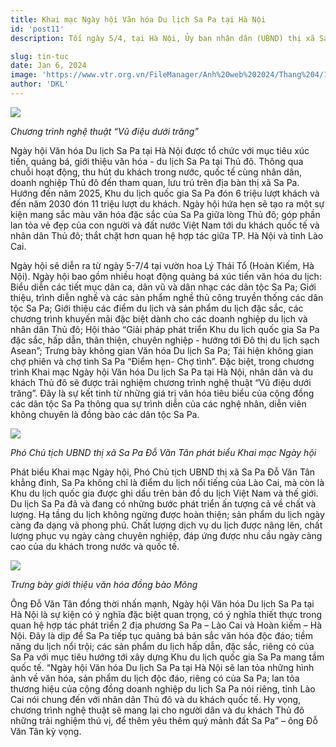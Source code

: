 ---
title: Khai mạc Ngày hội Văn hóa Du lịch Sa Pa tại Hà Nội
id: 'post11'
description: Tối ngày 5/4, tại Hà Nội, Ủy ban nhân dân (UBND) thị xã Sa Pa đã Khai mạc Ngày hội Văn hóa Du lịch Sa Pa tại Hà Nội. Sự kiện có sự tham dự của Phó cục trưởng Cục Du lịch quốc gia Hà Văn Siêu.

slug: tin-tuc
date: Jan 6, 2024
image: 'https://www.vtr.org.vn/FileManager/Anh%20web%202024/Thang%204/1120/lehoidulichhanoi2024thanglonghanoithudoquyenru%20(3).jpg'
author: 'DKL'
---

![](<https://www.vtr.org.vn/FileManager/Anh%20web%202024/Thang%204/0110/khaimacngayhoivanhoadulichsapataihanoi%20(2)_watermark.JPG>)

_Chương trình nghệ thuật “Vũ điệu dưới trăng”_

Ngày hội Văn hóa Du lịch Sa Pa tại Hà Nội được tổ chức với mục tiêu xúc tiến, quảng bá, giới thiệu văn hóa - du lịch Sa Pa tại Thủ đô. Thông qua chuỗi hoạt động, thu hút du khách trong nước, quốc tế cùng nhân dân, doanh nghiệp Thủ đô đến tham quan, lưu trú trên địa bàn thị xã Sa Pa. Hướng đến năm 2025, Khu du lịch quốc gia Sa Pa đón 6 triệu lượt khách và đến năm 2030 đón 11 triệu lượt du khách. Ngày hội hứa hẹn sẽ tạo ra một sự kiện mang sắc màu văn hóa đặc sắc của Sa Pa giữa lòng Thủ đô; góp phần lan tỏa vẻ đẹp của con người và đất nước Việt Nam tới du khách quốc tế và nhân dân Thủ đô; thắt chặt hơn quan hệ hợp tác giữa TP. Hà Nội và tỉnh Lào Cai.

Ngày hội sẽ diễn ra từ ngày 5-7/4 tại vườn hoa Lý Thái Tổ (Hoàn Kiếm, Hà Nội). Ngày hội bao gồm nhiều hoạt động quảng bá xúc tiến văn hóa du lịch: Biểu diễn các tiết mục dân ca, dân vũ và dân nhạc các dân tộc Sa Pa; Giới thiệu, trình diễn nghề và các sản phẩm nghề thủ công truyền thống các dân tộc Sa Pa; Giới thiệu các điểm du lịch và sản phẩm du lịch đặc sắc, các chương trình khuyến mãi đặc biệt dành cho các doanh nghiệp du lịch và nhân dân Thủ đô; Hội thảo “Giải pháp phát triển Khu du lịch quốc gia Sa Pa đặc sắc, hấp dẫn, thân thiện, chuyên nghiệp - hướng tới Đô thị du lịch sạch Asean”; Trưng bày không gian Văn hóa Du lịch Sa Pa; Tái hiện không gian chợ phiên và chợ tình Sa Pa “Điểm hẹn- Chợ tình”. Đặc biệt, trong chương trình Khai mạc Ngày hội Văn hóa Du lịch Sa Pa tại Hà Nội, nhân dân và du khách Thủ đô sẽ được trải nghiệm chương trình nghệ thuật “Vũ điệu dưới trăng”. Đây là sự kết tinh từ những giá trị văn hóa tiêu biểu của cộng đồng các dân tộc Sa Pa thông qua sự trình diễn của các nghệ nhân, diễn viên không chuyên là đồng bào các dân tộc Sa Pa.

![](<https://www.vtr.org.vn/FileManager/Anh%20web%202024/Thang%204/0110/khaimacngayhoivanhoadulichsapataihanoi%20(1)_watermark.JPG>)

_Phó Chủ tịch UBND thị xã Sa Pa Đỗ Văn Tân phát biểu Khai mạc Ngày hội_

Phát biểu Khai mạc Ngày hội, Phó Chủ tịch UBND thị xã Sa Pa Đỗ Văn Tân khẳng đinh, Sa Pa không chỉ là điểm du lịch nổi tiếng của Lào Cai, mà còn là Khu du lịch quốc gia được ghi dấu trên bản đồ du lịch Việt Nam và thế giới. Du lịch Sa Pa đã và đang có những bước phát triển ấn tượng cả về chất và lượng. Hạ tầng du lịch không ngừng được hoàn thiện; sản phẩm du lịch ngày càng đa dạng và phong phú. Chất lượng dịch vụ du lịch được nâng lên, chất lượng phục vụ ngày càng chuyên nghiệp, đáp ứng được nhu cầu ngày càng cao của du khách trong nước và quốc tế.

![](<https://www.vtr.org.vn/FileManager/Anh%20web%202024/Thang%204/0110/khaimacngayhoivanhoadulichsapataihanoi%20(3)_watermark.jpg>)

_Trưng bày giới thiệu văn hóa đồng bào Mông_

Ông Đỗ Văn Tân đồng thời nhấn mạnh, Ngày hội Văn hóa Du lịch Sa Pa tại Hà Nội là sự kiện có ý nghĩa đặc biệt quan trọng, có ý nghĩa thiết thực trong quan hệ hợp tác phát triển 2 địa phương Sa Pa – Lào Cai và Hoàn kiếm – Hà Nội. Đây là dịp để Sa Pa tiếp tục quảng bá bản sắc văn hóa độc đáo; tiềm năng du lịch nổi trội; các sản phẩm du lịch hấp dẫn, đặc sắc, riêng có của Sa Pa với mục tiêu hướng tới xây dựng Khu du lịch quốc gia Sa Pa mang tầm quốc tế. “Ngày hội Văn hóa Du lịch Sa Pa tại Hà Nội sẽ lan tỏa những hình ảnh về văn hóa, sản phẩm du lịch độc đáo, riêng có của Sa Pa; lan tỏa thương hiệu của cộng đồng doanh nghiệp du lịch Sa Pa nói riêng, tỉnh Lào Cai nói chung đến với nhân dân Thủ đô và du khách quốc tế. Hy vọng, chương trình nghệ thuật sẽ mang lại cho người dân và du khách Thủ đô những trải nghiệm thú vị, để thêm yêu thêm quý mảnh đất Sa Pa” – ông Đỗ Văn Tân kỳ vọng.
